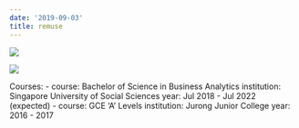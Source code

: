 ```yaml
---
date: '2019-09-03'
title: remuse
---
```


![](Resume1.png)

![](Resume2.png)

Courses:
  - course: Bachelor of Science in Business Analytics
    institution: Singapore University of Social Sciences
    year: Jul 2018 - Jul 2022 (expected)
  - course: GCE 'A' Levels
    institution: Jurong Junior College
    year: 2016 - 2017